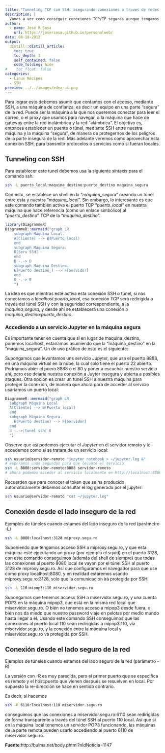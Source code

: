 ```yaml
---
title: "Tunneling TCP con SSH, asegurando conexiones a traves de redes inseguras"
description: |
  Vamos a ver como conseguir conexiones TCP/IP seguras aunque tengamos  que pasar por una red insegura. En un gran numero de situaciones se nos  presenta esta necesitad, como por ejemplo acceder a un equipo sin IP  pública que se encuentra detrás de una subred o cuando queremos  "entubar" o asegurar una conexión a través de Internet o redes  inhalámbricas para pasar algún protocolo o servicio cualquiera de manera segura, como conectarnos a un servidor de correo, o que simplemente  queremos navegar, es decir que no necesariamente se requiere un shell  remoto.
author:
  - name: José R Sosa
    url: https://josersosa.github.io/personalweb/
date: 08-18-2012
output:
  distill::distill_article:
    toc: true
    toc_depth: 3
    self_contained: false
    code_folding: hide
#    toc_float: false
categories:
  - Linux Recipes
  - SSH
preview: ../../images/edex-ui.png
---
```



Para lograr esto debemos asumir que contamos con el acceso, mediante  SSH, a una máquina de confianza, es decir un equipo en una parte  "segura" de la red. Puede ser la máquina a la que nos queremos conectar  para leer el correo, o el proxy que usamos para navegar, o la máquina  que hace de gateway entre la red inalámbrica y la red "alámbrica". El  objetivo es, entonces establecer un puente o túnel, mediante SSH entre  nuestra máquina y la máquina "segura", de manera de protegernos de los  peligros de la parte insegura de la red. Más adelante veremos como  aprovechar esta conexión SSH, para transmitir protocolos o servicios  como si fueran locales.

## Tunneling con SSH

Para establecer este tunel debemos usa la siguiente sintaxis para el comando ssh:

```bash
ssh -L puerto_local:maquina_destino:puerto_destino maquina_segura
```

Con esto, se establece un shell en la "*máquina_segura*" creando un túnel  entre esta y nuestra "*máquina_local*". Sin embargo, lo interesante es que este comando también activa el puerto TCP "*puerto_local*" en nuestra  máquina que hace referencia (como un enlace simbólico) al  "*puerto_destino*" TCP de la "*maquina_destino*". 

```r
library(DiagrammeR)
DiagrammeR::mermaid("graph LR
	subgraph Máquina Local.
    A[Cliente] --> B(Puerto local)
    end
	subgraph Máquina Segura.
    D[Serv SSH] 
    end
	B -.-> D
	subgraph Máquina Destino.
    E(Puerto destino_) --> F[Servidor] 
    end
	D -.-> E
	")
```



La idea es que mientras  esté activa esta conexión SSH o túnel, si nos conectamos a  *localhost:puerto_local*, esa conexión TCP será redirigida a través del  túnel SSH y con la seguridad correspondiente, a la *máquina_segura*, y  desde ahí se establecerá una conexión a *maquina_destino:puerto_destino*.  

### Accediendo a un servicio Jupyter en la máquina segura

Es importante tener en cuenta que si en lugar de maquina_destino,  ponemos localhost, estaríamos asumiendo que la "máquina_destino" en la  "máquina_segura". Un de uso prático de esto es el siguiente: 

Supongamos que levantamos uns servicio Jupyter, que usa el puerto 8888, en una máquina virtual en la nube, la cual solo tiene el puerto 22 abierto. Podriamos abier el puero 8888 o el 80 y poner a escuchar nuestro servicio ahí, pero eso dejaría nuestra conexión a Juyter insegura y abierta a posibles ataques. Otra opción es crear un tunel SSH a nuestra máquina para proteger la conexion,  de manera que ahora para de acceder al servicio usariamos un puerto local:

 

```r
DiagrammeR::mermaid("graph LR
  subgraph Máquina Local
  A[Cliente] --> B(Puerto local)
  end
  subgraph Máquina Segura.
    E(Puerto destino) --> F[Servidor]
  end
  B -.->|tunel ssh| E
  ")
```

Observe que así podemos ejecutar el *Jupyter* en el servidor remoto y lo accedemos como si se tratara de un servicio local:

```bash
ssh usuario@servidor-remoto "jupyter notebook > ~/jupyter.log &"
# esperamos unos segundos para que levante el servicio
ssh -L 8880:servidor-remoto:8888 servidor-remoto
# ahora podemos acceder al servicio localmente en http://localhost:8880

```

Recuerden que para conocer el token que se ha producido automaticamente debemos consultar el log generado por el jupyter:

```bash
ssh usuario@servidor-remoto "cat ~/jupyter.log"
```

## Conexión desde el lado inseguro de la red

Ejemplos de túneles cuando estamos del lado inseguro de la red (parámetro -L) 

```bash
ssh -L 8080:localhost:3128 miproxy.segu.ro
```

Suponiendo que tengamos acceso SSH a miproxy.segu.ro, y que esta máquina esté  ejecutando un proxy (por ejemplo el squid) en el puerto 3128, con este  comando conseguimos (además del shell de siempre) que todas las  conexiones al puerto 8080 local se vayan por el túnel SSH al puerto 3128 de miproxy.segu.ro. Así que configuramos el navegador para que use como proxy localhost:8080, y en realidad estaremos usando  miproxy.segu.ro:3128, solo que la comunicación irá protegida por SSH.

```bash
ssh -L 110:mipop3:110 miservidor.segu.ro
```

Supongamos que tenemos acceso SSH a miservidor.segu.ro, y una cuenta POP3 en la  máquina mipop3, que está en la misma red local que miservidor.segu.ro. O bién no tenemos acceso a mipop3 desde fuera, o bién nos da miedo que  nuestro password viaje en pelotas por medio mundo hasta llegar a él.  Usando este comando SSH conseguimos que las conexiones al puerto local  110 sean redirigidas a mipop3:110, via miservidor.segu.ro, y la conexión entre la máquina local y miservidor.segu.ro va protegida por SSH.

## Conexión desde el lado seguro de la red

Ejemplos de túneles cuando estamos del lado seguro de la red (parámetro -R)

La versión con -R es muy parecida, pero el primer puerto que se especifica es remoto y el host:puerto que vienen después se resuelven en local.  Por supuesto la re-dirección se hace en sentido contrario.

Es decir, si hacemos 

```bash
ssh -R 6110:localhost:110 miservidor.segu.ro
```

conseguimos que las conexiones a miservidor.segu.ro:6110 sean  redirigidas de forma transparente a través del túnel SSH al puerto 110  local. Así que si en la máquina local tenemos un servidor POP3  funcionando, las máquinas de la parte remota pueden usarlo accediendo al puerto 6110 de miservidor.segu.ro.



 

**Fuente**:http://bulma.net/body.phtml?nIdNoticia=1147